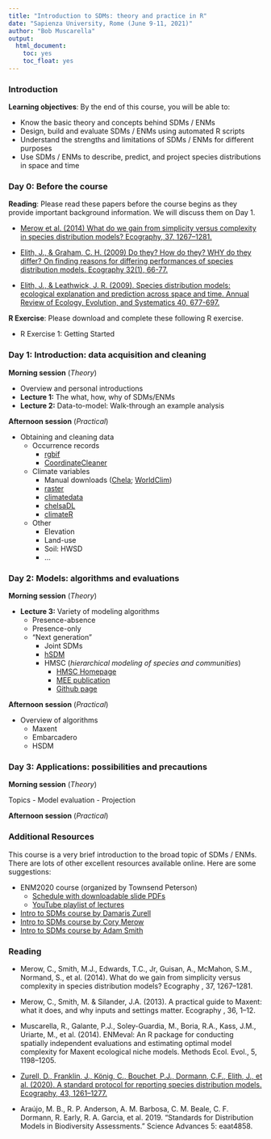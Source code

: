 ```yaml
---
title: "Introduction to SDMs: theory and practice in R"
date: "Sapienza University, Rome (June 9-11, 2021)"
author: "Bob Muscarella"
output: 
  html_document:
    toc: yes
    toc_float: yes
---
```


### **Introduction**

**Learning objectives**: By the end of this course, you will be able to:

- Know the basic theory and concepts behind SDMs / ENMs
- Design, build and evaluate SDMs / ENMs using automated R scripts
- Understand the strengths and limitations of SDMs / ENMs for different purposes
- Use SDMs / ENMs to describe, predict, and project species distributions in space and time

### **Day 0**: Before the course

**Reading**: Please read these papers before the course begins as they provide important background information.  We will discuss them on Day 1.

- [Merow et al. (2014) What do we gain from simplicity versus complexity in species distribution models? Ecography, 37, 1267–1281.]()

- [Elith, J., & Graham, C. H. (2009) Do they? How do they? WHY do they differ? On finding reasons for differing performances of species distribution models. Ecography 32(1), 66-77.]()

- [Elith, J., & Leathwick, J. R. (2009). Species distribution models: ecological explanation and prediction across space and time. Annual Review of Ecology, Evolution, and Systematics 40, 677-697.]()


**R Exercise**: Please download and complete these following R exercise.

- R Exercise 1: Getting Started


### **Day 1**: Introduction: data acquisition and cleaning

**Morning session** (*Theory*)

- Overview and personal introductions
- **Lecture 1:** The what, how, why of SDMs/ENMs
- **Lecture 2:** Data-to-model: Walk-through an example analysis

**Afternoon session** (*Practical*)

- Obtaining and cleaning data
  - Occurrence records
    - [rgbif](https://docs.ropensci.org/rgbif/index.html)
    - [CoordinateCleaner](https://ropensci.github.io/CoordinateCleaner/)
  - Climate variables
    - Manual downloads ([Chela](https://chelsa-climate.org/); [WorldClim](https://www.worldclim.org/))
    - [raster](https://cran.r-project.org/web/packages/raster/raster.pdf)
    - [climatedata](https://github.com/MirzaCengic/climatedata)
    - [chelsaDL](https://github.com/matthewkling/chelsaDL)
    - [climateR](https://github.com/mikejohnson51/climateR)
  - Other
    - Elevation
    - Land-use
    - Soil: HWSD
    - …

### **Day 2**: Models: algorithms and evaluations

**Morning session** (*Theory*)

- **Lecture 3:** Variety of modeling algorithms
  - Presence-absence
  - Presence-only
  - "Next generation"
    - Joint SDMs
    - [hSDM](https://ecology.ghislainv.fr/hSDM/)
    - HMSC (*hierarchical modeling of species and communities*)
      - [HMSC Homepage](https://www2.helsinki.fi/en/researchgroups/statistical-ecology/hmsc)
      - [MEE publication](https://besjournals.onlinelibrary.wiley.com/doi/full/10.1111/2041-210X.13345)
      - [Github page](https://github.com/hmsc-r/HMSC)


**Afternoon session** (*Practical*)

- Overview of algorithms
  - Maxent
  - Embarcadero
  - HSDM


### **Day 3**: Applications: possibilities and precautions

**Morning session** (*Theory*)

Topics
- Model evaluation
- Projection

**Afternoon session** (*Practical*)



### **Additional Resources**

This course is a very brief introduction to the broad topic of SDMs / ENMs. There are lots of other excellent resources available online.  Here are some suggestions:

- ENM2020 course (organized by Townsend Peterson)
  - [Schedule with downloadable slide PDFs](https://docs.google.com/spreadsheets/d/1RQu1XRKyYfrnFI2V1g677d0sf8tFxC2xUvb96cbP02s/edit?usp=sharing)
  - [YouTube playlist of lectures](https://youtube.com/playlist?list=PLhEJuWmv8Jf67qSdifDvgOk5DOJsNNiam)
- [Intro to SDMs course by Damaris Zurell](https://damariszurell.github.io/SDM-Intro/)
- [Intro to SDMs course by Cory Merow](https://cmerow.github.io/RDataScience/101SDMs.html)
- [Intro to SDMs course by Adam Smith](http://www.earthskysea.org/best-practices-in-species-distribution-modeling-a-workshop-in-r/)



### **Reading**

- Merow, C., Smith, M.J., Edwards, T.C., Jr, Guisan, A., McMahon, S.M., Normand, S., et al. (2014). What do we gain from simplicity versus complexity in species distribution models? Ecography , 37, 1267–1281.

- Merow, C., Smith, M. & Silander, J.A. (2013). A practical guide to Maxent: what it does, and why inputs and settings matter. Ecography , 36, 1–12.

- Muscarella, R., Galante, P.J., Soley-Guardia, M., Boria, R.A., Kass, J.M., Uriarte, M., et al. (2014). ENMeval: An R package for conducting spatially independent evaluations and estimating optimal model complexity for Maxent ecological niche models. Methods Ecol. Evol., 5, 1198–1205.

- [Zurell, D., Franklin, J., König, C., Bouchet, P.J., Dormann, C.F., Elith, J., et al. (2020). A standard protocol for reporting species distribution models. Ecography, 43, 1261–1277.](https://github.com/bobmuscarella/Sapienza-SDM-course/blob/25d9eb50324a9f66c596b7af0b5da10553fa2c06/Literature/Zurell%20et%20al.%202020%20Ecography.pdf)

- Araújo, M. B., R. P. Anderson, A. M. Barbosa, C. M. Beale, C. F. Dormann, R. Early, R. A. Garcia, et al. 2019. “Standards for Distribution Models in Biodiversity Assessments.” Science Advances 5: eaat4858.

